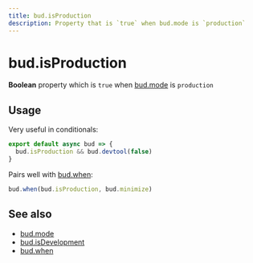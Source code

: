 ```yaml
---
title: bud.isProduction
description: Property that is `true` when bud.mode is `production`
---
```


# bud.isProduction

**Boolean** property which is `true` when [bud.mode](/reference/bud.mode/) is `production`

## Usage

Very useful in conditionals:

```ts title=bud.config.ts
export default async bud => {
  bud.isProduction && bud.devtool(false)
}
```

Pairs well with [bud.when](/reference/bud.when):

```ts title=bud.config.ts
bud.when(bud.isProduction, bud.minimize)
```

## See also

- [bud.mode](/reference/bud.mode/)
- [bud.isDevelopment](/reference/bud.mode/bud.isDevelopment)
- [bud.when](/reference/bud.when)
